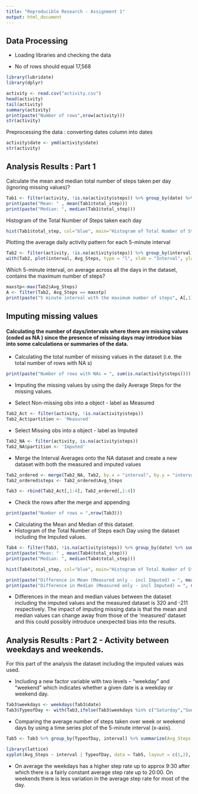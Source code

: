```yaml
---
title: "Reproducible Research - Assignment 1"
output: html_document
---
```


Data Processing
---

* Loading libraries and checking the data

- No of rows should equal 17,568

```r
library(lubridate)
library(dplyr)

activity <- read.csv("activity.csv")
head(activity)
tail(activity)
summary(activity)
print(paste("Number of rows",nrow(activity)))
str(activity)
```


Preprocessing the data : converting dates column into dates

```r
activity$date <- ymd(activity$date)
str(activity)
```

Analysis Results : Part 1
---
Calculate the mean and median total number of steps taken per day (ignoring missing values)?


```r
Tab1 <- filter(activity, !is.na(activity$steps)) %>% group_by(date) %>% summarize(total_step=sum(steps, na.rm=TRUE))
print(paste("Mean: " , mean(Tab1$total_step)))
print(paste("Median: ", median(Tab1$total_step)))
```

Histogram of the Total Number of Steps taken each day

```r
hist(Tab1$total_step, col="blue", main="Histogram of Total Number of Steps per Day", xlab = "Total Number of Steps", ylab="No of Days",ylim=c(0,30))
```

Plotting the average daily activity pattern for each 5-minute interval

```r
Tab2 <- filter(activity, !is.na(activity$steps)) %>% group_by(interval) %>% summarize(Avg_Steps = mean(steps))
with(Tab2, plot(interval, Avg_Steps, type = "l", xlab = "Interval", ylab = "Average No of Steps", main = "Average No of Steps per Day"))
```

Which 5-minute interval, on average across all the days in the dataset, contains the maximum number of steps?

```r
maxstp<-max(Tab2$Avg_Steps)
A <- filter(Tab2, Avg_Steps == maxstp)
print(paste("5 minute interval with the maximum number of steps", A[,1]))
```

Imputing missing values
---

#### Calculating the number of days/intervals where there are missing values (coded as NA ) since the presence of missing days may introduce bias into some calculations or summaries of the data.

- Calculating the total number of missing values in the dataset (i.e. the total number of rows with  NA s)

```r
print(paste("Number of rows with NAs = ", sum(is.na(activity$steps))))
```

- Imputing the missing values by using the daily Average Steps for the missing values.

- Select Non-missing obs into a object - label as Measured

```r
Tab2_Act <- filter(activity, !is.na(activity$steps))
Tab2_Act$partition <- 'Measured'
```

- Select Missing obs into a object - label as Imputed

```r
Tab2_NA <- filter(activity, is.na(activity$steps))
Tab2_NA$partition <- 'Imputed'
```
- Merge the Interval Averages onto the NA dataset and create a new dataset with both the measured and imputed values

```r
Tab2_ordered <- merge(Tab2_NA, Tab2, by.x = "interval", by.y = "interval")
Tab2_ordered$steps <- Tab2_ordered$Avg_Steps

Tab3 <- rbind(Tab2_Act[,1:4], Tab2_ordered[,1:4])
```

- Check the rows after the merge and appending

```r
print(paste("Number of rows = ",nrow(Tab3)))
```

- Calculating the Mean and Median of this dataset.
- Histogram of the Total Number of Steps each Day using the dataset including the Imputed values.

```r
Tab4 <- filter(Tab3, !is.na(activity$steps)) %>% group_by(date) %>% summarize(total_step=sum(steps, na.rm=TRUE))
print(paste("Mean: " , mean(Tab4$total_step)))
print(paste("Median: ", median(Tab4$total_step)))

hist(Tab4$total_step, col="blue", main="Histogram of Total Number of Steps per Day", xlab = "Total Number of Steps", ylab="No of Days",ylim=c(0,30))

print(paste("Difference in Mean (Measured only - incl Imputed) = ", mean(Tab4$total_step) - mean(Tab1$total_step)))
print(paste("Difference in Median (Measured only - incl Imputed) = ", median(Tab4$total_step) - median(Tab1$total_step)))
```

* Differences in the mean and median values between the dataset including the imputed values and the measured dataset is 320 and -211 respectively. The impact of imputing missing data is that the mean and median values can change away from those of the 'measured' dataset and this could possibly introduce unexpected bias into the results.

Analysis Results : Part 2 - Activity between weekdays and weekends.
---

For this part of the analysis the dataset including the imputed values was used.

- Including a new factor variable with two levels -- "weekday" and "weekend" which indicates whether a given date is a weekday or weekend day.
```r
Tab3$weekdays <- weekdays(Tab3$date)
Tab3$TypeofDay <- with(Tab3,ifelse(Tab3$weekdays %in% c("Saturday","Sunday"),"weekend","weekday"))
```

- Comparing the average number of steps taken over week or weekend days by using a time series plot of the 5-minute interval (x-axis). 

```r
Tab5 <- Tab3 %>% group_by(TypeofDay, interval) %>% summarize(Avg_Steps = mean(steps))

library(lattice)
xyplot(Avg_Steps ~ interval | TypeofDay, data = Tab5, layout = c(1,2), type = 'l')
```

* On average the weekdays has a higher step rate up to approx 9:30 after which there is a fairly constant average step rate up to 20:00. On weekends there is less variation in the average step rate for most of the day. 

